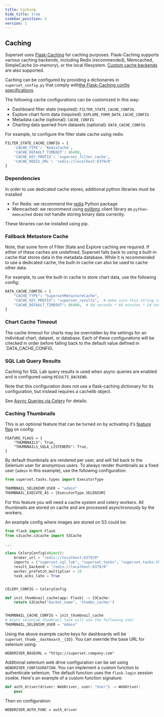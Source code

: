 ```yaml
---
title: Caching
hide_title: true
sidebar_position: 5
version: 1
---
```


## Caching

Superset uses [Flask-Caching](https://flask-caching.readthedocs.io/) for caching purposes.
Flask-Caching supports various caching backends, including Redis (recommended), Memcached,
SimpleCache (in-memory), or the local filesystem.
[Custom cache backends](https://flask-caching.readthedocs.io/en/latest/#custom-cache-backends)
are also supported.

Caching can be configured by providing a dictionaries in
`superset_config.py` that comply with[the Flask-Caching config specifications](https://flask-caching.readthedocs.io/en/latest/#configuring-flask-caching).

The following cache configurations can be customized in this way:
- Dashboard filter state (required): `FILTER_STATE_CACHE_CONFIG`.
- Explore chart form data (required): `EXPLORE_FORM_DATA_CACHE_CONFIG`
- Metadata cache (optional): `CACHE_CONFIG`
- Charting data queried from datasets (optional): `DATA_CACHE_CONFIG`

For example, to configure the filter state cache using redis:

```python
FILTER_STATE_CACHE_CONFIG = {
    'CACHE_TYPE': 'RedisCache',
    'CACHE_DEFAULT_TIMEOUT': 86400,
    'CACHE_KEY_PREFIX': 'superset_filter_cache',
    'CACHE_REDIS_URL': 'redis://localhost:6379/0'
}
```

### Dependencies

In order to use dedicated cache stores, additional python libraries must be installed

- For Redis: we recommend the [redis](https://pypi.python.org/pypi/redis) Python package
- Memcached: we recommend using [pylibmc](https://pypi.org/project/pylibmc/) client library as
  `python-memcached` does not handle storing binary data correctly.

These libraries can be installed using pip.

### Fallback Metastore Cache

Note, that some form of Filter State and Explore caching are required. If either of these caches
are undefined, Superset falls back to using a built-in cache that stores data in the metadata
database. While it is recommended to use a dedicated cache, the built-in cache can also be used
to cache other data.

For example, to use the built-in cache to store chart data, use the following config:

```python
DATA_CACHE_CONFIG = {
    "CACHE_TYPE": "SupersetMetastoreCache",
    "CACHE_KEY_PREFIX": "superset_results",  # make sure this string is unique to avoid collisions
    "CACHE_DEFAULT_TIMEOUT": 86400,  # 60 seconds * 60 minutes * 24 hours
}
```

### Chart Cache Timeout

The cache timeout for charts may be overridden by the settings for an individual chart, dataset, or
database. Each of these configurations will be checked in order before falling back to the default
value defined in `DATA_CACHE_CONFIG.

### SQL Lab Query Results

Caching for SQL Lab query results is used when async queries are enabled and is configured using
`RESULTS_BACKEND`.

Note that this configuration does not use a flask-caching dictionary for its configuration, but
instead requires a cachelib object.

See [Async Queries via Celery](/docs/installation/async-queries-celery) for details.

### Caching Thumbnails

This is an optional feature that can be turned on by activating it’s [feature flag](https://superset.apache.org/docs/installation/configuring-superset#feature-flags) on config:

```
FEATURE_FLAGS = {
    "THUMBNAILS": True,
    "THUMBNAILS_SQLA_LISTENERS": True,
}
```

By default thumbnails are rendered per user, and will fall back to the Selenium user for anonymous users.
To always render thumbnails as a fixed user (`admin` in this example), use the following configuration:

```python
from superset.tasks.types import ExecutorType

THUMBNAIL_SELENIUM_USER = "admin"
THUMBNAIL_EXECUTE_AS = [ExecutorType.SELENIUM]
```


For this feature you will need a cache system and celery workers. All thumbnails are stored on cache
and are processed asynchronously by the workers.

An example config where images are stored on S3 could be:

```python
from flask import Flask
from s3cache.s3cache import S3Cache

...

class CeleryConfig(object):
    broker_url = "redis://localhost:6379/0"
    imports = ("superset.sql_lab", "superset.tasks", "superset.tasks.thumbnails")
    result_backend = "redis://localhost:6379/0"
    worker_prefetch_multiplier = 10
    task_acks_late = True


CELERY_CONFIG = CeleryConfig

def init_thumbnail_cache(app: Flask) -> S3Cache:
    return S3Cache("bucket_name", 'thumbs_cache/')


THUMBNAIL_CACHE_CONFIG = init_thumbnail_cache
# Async selenium thumbnail task will use the following user
THUMBNAIL_SELENIUM_USER = "Admin"
```

Using the above example cache keys for dashboards will be `superset_thumb__dashboard__{ID}`. You can
override the base URL for selenium using:

```
WEBDRIVER_BASEURL = "https://superset.company.com"
```

Additional selenium web drive configuration can be set using `WEBDRIVER_CONFIGURATION`. You can
implement a custom function to authenticate selenium. The default function uses the `flask-login`
session cookie. Here's an example of a custom function signature:

```python
def auth_driver(driver: WebDriver, user: "User") -> WebDriver:
    pass
```

Then on configuration:

```
WEBDRIVER_AUTH_FUNC = auth_driver
```
